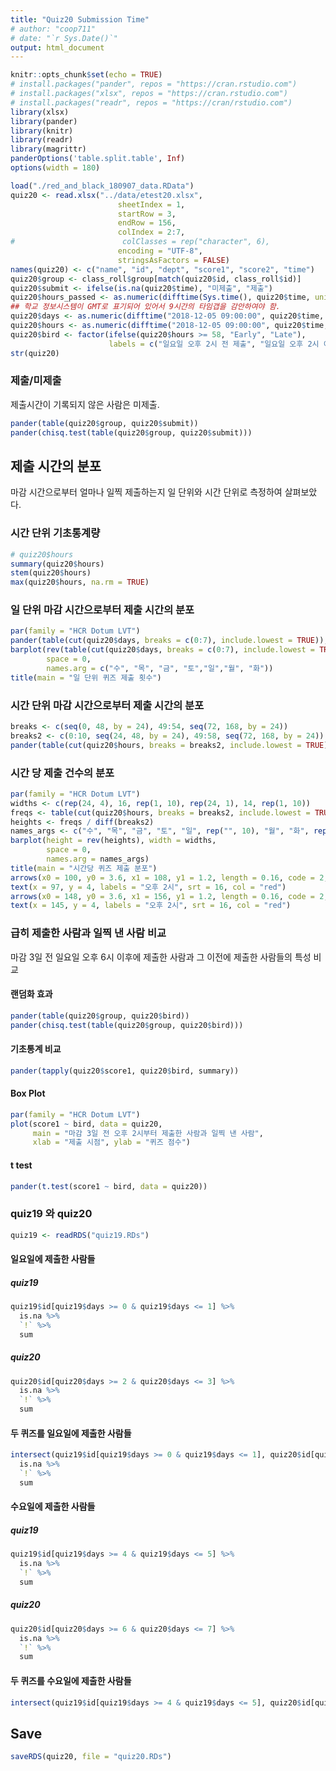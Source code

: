 ```yaml
---
title: "Quiz20 Submission Time"
# author: "coop711"
# date: "`r Sys.Date()`"
output: html_document
---
```


```r
knitr::opts_chunk$set(echo = TRUE)
# install.packages("pander", repos = "https://cran.rstudio.com")
# install.packages("xlsx", repos = "https://cran.rstudio.com")
# install.packages("readr", repos = "https://cran/rstudio.com")
library(xlsx)
library(pander)
library(knitr)
library(readr)
library(magrittr)
panderOptions('table.split.table', Inf)
options(width = 180)
```

<!--
### Data
-->

```r
load("./red_and_black_180907_data.RData")
quiz20 <- read.xlsx("../data/etest20.xlsx", 
                        sheetIndex = 1, 
                        startRow = 3, 
                        endRow = 156, 
                        colIndex = 2:7, 
#                        colClasses = rep("character", 6), 
                        encoding = "UTF-8",
                        stringsAsFactors = FALSE)
names(quiz20) <- c("name", "id", "dept", "score1", "score2", "time")
quiz20$group <- class_roll$group[match(quiz20$id, class_roll$id)]
quiz20$submit <- ifelse(is.na(quiz20$time), "미제출", "제출")
quiz20$hours_passed <- as.numeric(difftime(Sys.time(), quiz20$time, units = 'days'))
## 학교 정보시스템이 GMT로 표기되어 있어서 9시간의 타임갭을 감안하여야 함.
quiz20$days <- as.numeric(difftime("2018-12-05 09:00:00", quiz20$time, units = 'days'))
quiz20$hours <- as.numeric(difftime("2018-12-05 09:00:00", quiz20$time, units = 'hours'))
quiz20$bird <- factor(ifelse(quiz20$hours >= 58, "Early", "Late"), 
                      labels = c("일요일 오후 2시 전 제출", "일요일 오후 2시 이후 제출"))
str(quiz20)
```


### 제출/미제출

제출시간이 기록되지 않은 사람은 미제출.

```r
pander(table(quiz20$group, quiz20$submit))
pander(chisq.test(table(quiz20$group, quiz20$submit)))
```

## 제출 시간의 분포

마감 시간으로부터 얼마나 일찍 제출하는지 일 단위와 시간 단위로 측정하여 살펴보았다. 

### 시간 단위 기초통계량

```r
# quiz20$hours
summary(quiz20$hours)
stem(quiz20$hours)
max(quiz20$hours, na.rm = TRUE)
```

### 일 단위 마감 시간으로부터 제출 시간의 분포

```r
par(family = "HCR Dotum LVT")
pander(table(cut(quiz20$days, breaks = c(0:7), include.lowest = TRUE)), caption = "일 단위")
barplot(rev(table(cut(quiz20$days, breaks = c(0:7), include.lowest = TRUE))), 
        space = 0,
        names.arg = c("수", "목", "금", "토","일","월", "화"))
title(main = "일 단위 퀴즈 제출 횟수")
```

### 시간 단위 마감 시간으로부터 제출 시간의 분포

```r
breaks <- c(seq(0, 48, by = 24), 49:54, seq(72, 168, by = 24))
breaks2 <- c(0:10, seq(24, 48, by = 24), 49:58, seq(72, 168, by = 24))
pander(table(cut(quiz20$hours, breaks = breaks2, include.lowest = TRUE)), caption = "시간 단위")
```

### 시간 당 제출 건수의 분포

```r
par(family = "HCR Dotum LVT")
widths <- c(rep(24, 4), 16, rep(1, 10), rep(24, 1), 14, rep(1, 10))
freqs <- table(cut(quiz20$hours, breaks = breaks2, include.lowest = TRUE))
heights <- freqs / diff(breaks2)
names_args <- c("수", "목", "금", "토", "일", rep("", 10), "월", "화", rep("", 10))
barplot(height = rev(heights), width = widths, 
        space = 0,
        names.arg = names_args)
title(main = "시간당 퀴즈 제출 분포")
arrows(x0 = 100, y0 = 3.6, x1 = 108, y1 = 1.2, length = 0.16, code = 2, col = "red", lwd = 1.5)
text(x = 97, y = 4, labels = "오후 2시", srt = 16, col = "red")
arrows(x0 = 148, y0 = 3.6, x1 = 156, y1 = 1.2, length = 0.16, code = 2, col = "red", lwd = 1.5)
text(x = 145, y = 4, labels = "오후 2시", srt = 16, col = "red")
```

### 급히 제출한 사람과 일찍 낸 사람 비교

마감 3일 전 일요일 오후 6시 이후에 제출한 사람과 그 이전에 제출한 사람들의 특성 비교

#### 랜덤화 효과

```r
pander(table(quiz20$group, quiz20$bird))
pander(chisq.test(table(quiz20$group, quiz20$bird)))
```

#### 기초통계 비교

```r
pander(tapply(quiz20$score1, quiz20$bird, summary))
```

#### Box Plot

```r
par(family = "HCR Dotum LVT")
plot(score1 ~ bird, data = quiz20, 
     main = "마감 3일 전 오후 2시부터 제출한 사람과 일찍 낸 사람", 
     xlab = "제출 시점", ylab = "퀴즈 점수")
```

#### t test

```r
pander(t.test(score1 ~ bird, data = quiz20))
```

### quiz19 와 quiz20

```r
quiz19 <- readRDS("quiz19.RDs")
```

#### 일요일에 제출한 사람들

##### quiz19

```r
quiz19$id[quiz19$days >= 0 & quiz19$days <= 1] %>%
  is.na %>%
  `!` %>%
  sum 
```
##### quiz20

```r
quiz20$id[quiz20$days >= 2 & quiz20$days <= 3] %>%
  is.na %>%
  `!` %>%
  sum 
```

#### 두 퀴즈를 일요일에 제출한 사람들

```r
intersect(quiz19$id[quiz19$days >= 0 & quiz19$days <= 1], quiz20$id[quiz20$days >= 2 & quiz20$days <= 3]) %>% 
  is.na %>%
  `!` %>%
  sum
```

#### 수요일에 제출한 사람들

##### quiz19

```r
quiz19$id[quiz19$days >= 4 & quiz19$days <= 5] %>%
  is.na %>%
  `!` %>%
  sum 
```

##### quiz20

```r
quiz20$id[quiz20$days >= 6 & quiz20$days <= 7] %>%
  is.na %>%
  `!` %>%
  sum 
```

#### 두 퀴즈를 수요일에 제출한 사람들

```r
intersect(quiz19$id[quiz19$days >= 4 & quiz19$days <= 5], quiz20$id[quiz20$days >= 6 & quiz20$days <= 7]) %>% length
```

## Save

```r
saveRDS(quiz20, file = "quiz20.RDs")
```